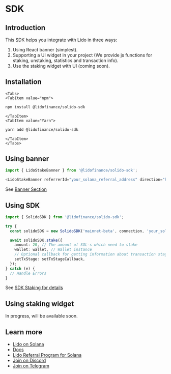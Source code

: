 # SDK


## Introduction

This SDK helps you integrate with Lido in three ways:
1. Using React banner (simplest).
2. Supporting a UI widget in your project (We provide js functions for staking, unstaking, statistics and transaction info).
3. Use the staking widget with UI (coming soon).

## Installation

```mdx-code-block
<Tabs>
<TabItem value="npm">
```

```bash
npm install @lidofinance/solido-sdk
```

```mdx-code-block
</TabItem>
<TabItem value="Yarn">
```

```bash
yarn add @lidofinance/solido-sdk
```

```mdx-code-block
</TabItem>
</Tabs>
```

## Using banner

```ts
import { LidoStakeBanner } from '@lidofinance/solido-sdk';

<LidoStakeBanner referrerId="your_solana_referral_address" direction="horizontal" />
```

See [Banner Section](/frontend-integration/banner)

## Using SDK

```ts
import { SolidoSDK } from '@lidofinance/solido-sdk';

try {
  const solidoSDK = new SolidoSDK('mainnet-beta', connection, 'your_solana_referral_address');

  await solidoSDK.stake({
    amount: 20, // The amount of SOL-s which need to stake
    wallet: wallet, // Wallet instance
    // Optional callback for getting information about transaction stage
    setTxStage: setTxStageCallback,
  });
} catch (e) {
  // Handle Errors
}
```

See [SDK Staking for details](/frontend-integration/stake)

## Using staking widget

In progress, will be available soon.

## Learn more
- [Lido on Solana](https://solana.lido.fi/)
- [Docs](https://docs.solana.lido.fi/)
- [Lido Referral Program for Solana](https://help.lido.fi/en/articles/5847184-lido-referral-program-for-solana-integration-guide)
- [Join on Discord](https://discord.gg/vgdPfhZ)
- [Join on Telegram](https://t.me/lidofinance)
